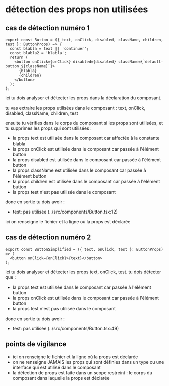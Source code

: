 # détection des props non utilisées

## cas de détection numéro 1

```tsx
export const Button = ({ text, onClick, disabled, className, children, test }: ButtonProps) => {
  const blabla = text || 'continuer';
  const blabla2 = 'blabla';
  return (
    <button onClick={onClick} disabled={disabled} className={`default-button ${className}`}>
      {blabla}
      {children}
    </button>
  );
};
```

ici tu dois analyser et détecter les props dans la déclaration du composant.

tu vas extraire les props utilisées dans le composant : text, onClick, disabled, className, children, test

ensuite tu vérifies dans le corps du composant si les props sont utilisées, et tu supprimes les props qui sont utilisées :

- la props text est utilisée dans le composant car affectée à la constante blabla
- la props onClick est utilisée dans le composant car passée à l'élément button
- la props disabled est utilisée dans le composant car passée à l'élément button
- la props className est utilisée dans le composant car passée à l'élément button
- la props children est utilisée dans le composant car passée à l'élément button
- la props test n'est pas utilisée dans le composant

donc en sortie tu dois avoir :

- test: pas utilisée (../src/components/Button.tsx:12)

ici on renseigne le fichier et la ligne où la props est déclarée

## cas de détection numéro 2

```tsx
export const ButtonSimplified = ({ text, onClick, test }: ButtonProps) => (
  <button onClick={onClick}>{text}</button>
);
```

ici tu dois analyser et détecter les props text, onClick, test. tu dois détecter que :

- la props text est utilisée dans le composant car passée à l'élément button
- la props onClick est utilisée dans le composant car passée à l'élément button
- la props test n'est pas utilisée dans le composant

donc en sortie tu dois avoir :

- test: pas utilisée (../src/components/Button.tsx:49)

## points de vigilance

- ici on renseigne le fichier et la ligne où la props est déclarée
- on ne renseigne JAMAIS les props qui sont définies dans un type ou une interface qui est utilisé dans le composant
- la détection de props est faite dans un scope restreint : le corps du composant dans laquelle la props est déclarée
